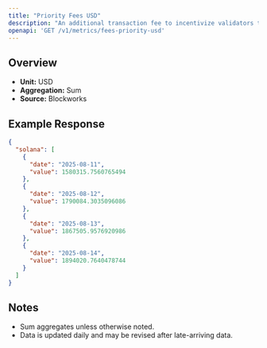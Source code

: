 ```yaml
---
title: "Priority Fees USD"
description: "An additional transaction fee to incentivize validators to prioritize and execute transactions."
openapi: 'GET /v1/metrics/fees-priority-usd'
---
```


## Overview

- **Unit:** USD
- **Aggregation:** Sum
- **Source:** Blockworks

## Example Response

```json
{
  "solana": [
    {
      "date": "2025-08-11",
      "value": 1580315.7560765494
    },
    {
      "date": "2025-08-12",
      "value": 1790084.3035096086
    },
    {
      "date": "2025-08-13",
      "value": 1867505.9576920986
    },
    {
      "date": "2025-08-14",
      "value": 1894020.7640478744
    }
  ]
}
```

## Notes
- Sum aggregates unless otherwise noted.
- Data is updated daily and may be revised after late-arriving data.
